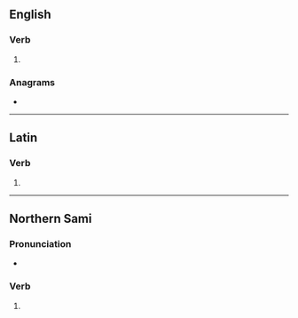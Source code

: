 {{also|Adde|ádde}}
==English==

===Verb===
{{en-verb|add}}

# {{obsolete spelling of|add|lang=en}}

===Anagrams===
* {{anagrams|en|a=adde|Dade|Edda|dade|dead}}

----

==Latin==

===Verb===
{{la-verb-form|adde}}

# {{inflection of|la|addō||2|s|pres|actv|impr}}

----

==Northern Sami==

===Pronunciation===
* {{se-IPA}}

===Verb===
{{head|se|verb form}}

# {{inflection of|se|addit||1|d|pres|indc|;|3|p|past|indc}}